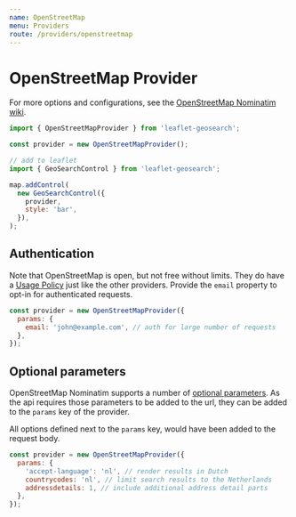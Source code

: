 ```yaml
---
name: OpenStreetMap
menu: Providers
route: /providers/openstreetmap
---
```



# OpenStreetMap Provider

For more options and configurations, see the [OpenStreetMap Nominatim wiki][1].

<Playground>
  <Map provider="OpenStreetMap" />
</Playground>

```js
import { OpenStreetMapProvider } from 'leaflet-geosearch';

const provider = new OpenStreetMapProvider();

// add to leaflet
import { GeoSearchControl } from 'leaflet-geosearch';

map.addControl(
  new GeoSearchControl({
    provider,
    style: 'bar',
  }),
);
```

## Authentication

Note that OpenStreetMap is open, but not free without limits. They do have a [Usage Policy][3] just like the other providers. Provide the `email` property to opt-in for authenticated requests.

```js
const provider = new OpenStreetMapProvider({
  params: {
    email: 'john@example.com', // auth for large number of requests
  },
});
```

## Optional parameters

OpenStreetMap Nominatim supports a number of [optional parameters][2]. As the api requires those parameters to be added to the url, they can be added to the `params` key of the provider.

All options defined next to the `params` key, would have been added to the request body.

```js
const provider = new OpenStreetMapProvider({
  params: {
    'accept-language': 'nl', // render results in Dutch
    countrycodes: 'nl', // limit search results to the Netherlands
    addressdetails: 1, // include additional address detail parts
  },
});
```

[1]: http://wiki.openstreetmap.org/wiki/Nominatim
[2]: https://nominatim.org/release-docs/develop/api/Search/#parameters
[3]: https://operations.osmfoundation.org/policies/nominatim
